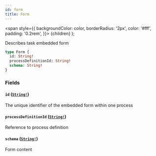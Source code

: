 ```yaml
---
id: form
title: Form
---
```


<span
style={{
      backgroundColor: color,
      borderRadius: '2px',
      color: '#fff',
      padding: '0.2rem',
    }}>
{children}
</span>
);

Describes task embedded form

```graphql
type Form {
  id: String!
  processDefinitionId: String!
  schema: String!
}
```

### Fields

#### `id` ([`String!`](../../../../../../../docs/apis-tools/tasklist-api/scalars/string.mdx))

The unique identifier of the embedded form within one process

#### `processDefinitionId` ([`String!`](../../../../../../../docs/apis-tools/tasklist-api/scalars/string.mdx))

Reference to process definition

#### `schema` ([`String!`](../../../../../../../docs/apis-tools/tasklist-api/scalars/string.mdx))

Form content
